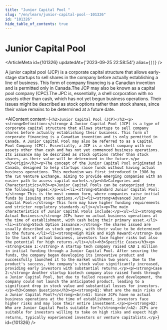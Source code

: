 ```yaml
---
title: "Junior Capital Pool "
slug: "/en/learn/junior-capital-pool--101326"
id: "101326"
hide_table_of_contents: true
---
```



# Junior Capital Pool 

<ArticleMeta id={101326} updatedAt={'2023-09-25 22:58:54'} alias={`[]`} />
<div className='border-solid border-b border-t-0 my-4 border-[var(--ifm-color-gray-300)]' />

A junior capital pool (JCP) is a corporate capital structure that allows early-stage startups to sell shares in the company before actually establishing a line of business. This form of company financing is a Canadian invention and is permitted only in Canada.The JCP may also be known as a capital pool company (CPC).The JPC is, essentially, a shell corporation with no assets other than cash, which has not yet begun business operations. Their issues might be described as stock options rather than stock shares, since their value remains to be determined at a future date.

<AIContent content={`<h2>Junior Capital Pool (JCP)</h2><p><strong>Definition:</strong> A Junior Capital Pool (JCP) is a type of corporate capital structure that allows startups to sell company shares before actually establishing their business. This form of corporate financing is a Canadian invention and is only permitted in Canada. A Junior Capital Pool may also be referred to as a Capital Pool Company (CPC). Essentially, a JCP is a shell company with no assets other than cash and has not yet commenced business operations. Its issuance may be described as stock options rather than stock shares, as their value will be determined in the future.</p><h3>Origin</h3><p>The concept of the Junior Capital Pool originated in Canada, designed to help startups raise funds without having actual business operations. This mechanism was first introduced in 1986 by the TSX Venture Exchange, aiming to provide emerging companies with an easier path to access capital markets.</p><h3>Categories and Characteristics</h3><p>Junior Capital Pools can be categorized into the following types:</p><ul><li><strong>Standard Junior Capital Pool:</strong> This is the most common form, where companies raise initial funds by issuing stock options.</li><li><strong>Advanced Junior Capital Pool:</strong> This form may have higher funding requirements and stricter regulatory standards.</li></ul><p>The main characteristics of Junior Capital Pools include:</p><ul><li><strong>No Actual Business:</strong> JCPs have no actual business operations at the time of establishment, with cash being their primary asset.</li><li><strong>Stock Option Issuance:</strong> The shares issued are usually described as stock options, with their value to be determined in the future.</li><li><strong>High Risk and High Reward:</strong> Due to the lack of actual business, investors face higher risks but also the potential for high returns.</li></ul><h3>Specific Cases</h3><p><strong>Case 1:</strong> A startup tech company raised CAD 1 million in initial funding through a Junior Capital Pool. After securing the funds, the company began developing its innovative product and successfully launched it to the market within two years. Due to the product's success, the company's stock value significantly increased, providing early investors with substantial returns.</p><p><strong>Case 2:</strong> Another startup biotech company also raised funds through a Junior Capital Pool, but due to failed research and development, the company could not launch the anticipated product, leading to a significant drop in stock value and substantial losses for investors.</p><h3>Common Questions</h3><p><strong>Q1: What are the main risks of a Junior Capital Pool?</strong><br/>A1: Since JCPs have no actual business operations at the time of establishment, investors face higher risks and may lose their entire investment.</p><p><strong>Q2: Who are Junior Capital Pools suitable for?</strong><br/>A2: JCPs are suitable for investors willing to take on high risks and expect high returns, typically experienced investors or venture capitalists.</p>`} id={101326} />
